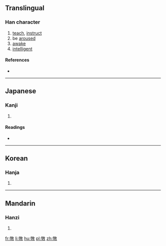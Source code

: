 {{also|斅}}
==Translingual==

===Han character===
{{Han char|rn=66|rad=攴|as=16|sn=20|four=|canj=竹木人大 (HDOK)|ids=⿰[[學]][[攵]]}}

# [[teach]], [[instruct]]
# be [[arouse]]d
# [[awake]]
# [[intelligent]]

====References====
* {{Han ref|kx=0476.271|hdz=80022.190|uh=6586|ud=25990}}

----

==Japanese==

===Kanji===
{{ja-kanji|grade=|rs=攴16}}

# {{defn|lang=ja|sort=攴16}}

====Readings====
* {{ja-readings|on=[[こう]] (kō), [[ぎょう]] (gyō), [[かく]] (kaku), [[がく]] (gaku)|kun=[[おしえる]] (oshieru)}}

----

==Korean==

===Hanja===
{{ko-hanja|hangeul=효|eumhun=|rv=hyo|mr=hyo|y=hyo}}

# {{defn|lang=ko|sort=攴16}}

----

==Mandarin==

===Hanzi===
{{cmn-hanzi|pin=[[xiào]] ([[xiao4]])|wg=hsiao<sup>4</sup>}}

# {{defn|lang=cmn|sort=攴16}}

[[fr:斆]]
[[li:斆]]
[[hu:斆]]
[[pl:斆]]
[[zh:斆]]